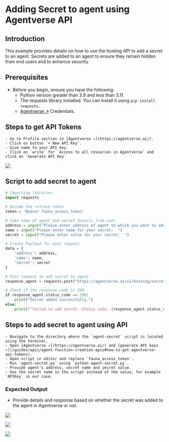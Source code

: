 # Adding Secret to agent using Agentverse API

## Introduction

This example provides details on how to use the hosting API to add a secret to an agent. Secrets are added to an agent to ensure they remain hidden from end users and to enhance security.

## Prerequisites

- Before you begin, ensure you have the following:  
    - Python version greater than 3.9 and less than 3.11.
    - The requests library installed. You can install it using `pip install requests`.
    - [Agentverse ↗️](https://agentverse.ai/) Credentials.

## Steps to get API Tokens 

    - Go to Profile section in [Agentverse ↗️](https://agentverse.ai/).
    - Click on button `+ New API Key`.
    - Give name to your API key.
    - Click on `write` for `Access to all resources in Agentverse` and click on `Generate API Key`

![](src/images/APIs/APIKey.png)

## Script to add secret to agent

``` py copy filename=agent-secret.py
# Importing libraries
import requests

# Decode the refresh token
token = 'Bearer fauna_access_token'

# Take name of agent and secret details from user
address = input('Please enter address of agent to which you want to add the secret:  ')
name = input("Please enter name for your secret:  ")
secret = input("Please enter value for your secret:  ")

# Create Payload for post request
data = {
    'address': address,
    'name': name,
    'secret': secret
}

# Post request to add secret to agent
response_agent = requests.post("https://agentverse.ai/v1/hosting/secrets", json=data, headers={"Authorization": token})

# Check if the response code is 200
if response_agent.status_code == 200:
    print("Secret added successfully.")
else:
    print(f"Failed to add secret. Status code: {response_agent.status_code}")
```

## Steps to add secret to agent using API

    - Navigate to the directory where the `agent-secret` script is located using the terminal.
    - Open [Agentverse ↗️](https://agentverse.ai/) and [generate API keys ↗️](/guides/apis/agent-function-creation-apis#how-to-get-agentverse-api-tokens).
    - Open script in editor and replace `fauna_access_token`.
    - Run `agent-secret.py` using `python agent-secret.py`.
    - Provide agent's address, secret name and secret value.
    - Use the secret name in the script instead of the value, for example `APIKey` in our case.

### Expected Output

- Provide details and response based on whether the secret was added to the agent in Agentverse or not.

![](src/images/APIs/chatsecret1.png)

![](src/images/APIs/chatsecret2.png)

![](src/images/APIs/chatsecret3.png)